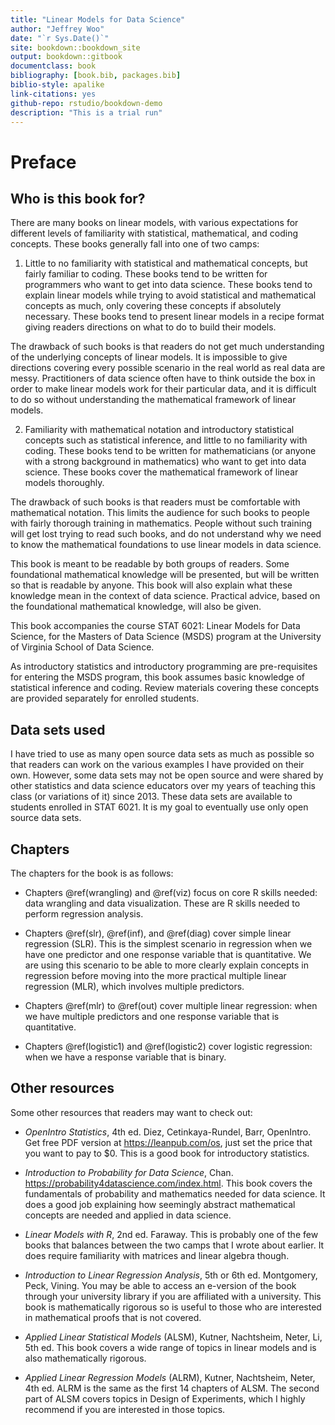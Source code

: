 ```yaml
--- 
title: "Linear Models for Data Science"
author: "Jeffrey Woo"
date: "`r Sys.Date()`"
site: bookdown::bookdown_site
output: bookdown::gitbook
documentclass: book
bibliography: [book.bib, packages.bib]
biblio-style: apalike
link-citations: yes
github-repo: rstudio/bookdown-demo
description: "This is a trial run"
---
```


# Preface {-}

## Who is this book for? {-}

There are many books on linear models, with various expectations for different levels of familiarity with statistical, mathematical, and coding concepts. These books generally fall into one of two camps:

1. Little to no familiarity with statistical and mathematical concepts, but fairly familiar to coding. These books tend to be written for programmers who want to get into data science. These books tend to explain linear models while trying to avoid statistical and mathematical concepts as much, only covering these concepts if absolutely necessary. These books tend to present linear models in a recipe format giving readers directions on what to do to build their models. 

The drawback of such books is that readers do not get much understanding of the underlying concepts of linear models. It is impossible to give directions covering every possible scenario in the real world as real data are messy. Practitioners of data science often have to think outside the box in order to make linear models work for their particular data, and it is difficult to do so without understanding the mathematical framework of linear models. 

2. Familiarity with mathematical notation and introductory statistical concepts such as statistical inference, and little to no familiarity with coding. These books tend to be written for mathematicians (or anyone with a strong background in mathematics) who want to get into data science. These books cover the mathematical framework of linear models thoroughly.

The drawback of such books is that readers must be comfortable with mathematical notation. This limits the audience for such books to people with fairly thorough training in mathematics. People without such training will get lost trying to read such books, and do not understand why we need to know the mathematical foundations to use linear models in data science. 

This book is meant to be readable by both groups of readers. Some foundational mathematical knowledge will be presented, but will be written so that is readable by anyone. This book will also explain what these knowledge mean in the context of data science. Practical advice, based on the foundational mathematical knowledge, will also be given.

This book accompanies the course STAT 6021: Linear Models for Data Science, for the Masters of Data Science (MSDS) program at the University of Virginia School of Data Science. 

As introductory statistics and introductory programming are pre-requisites for entering the MSDS program, this book assumes basic knowledge of statistical inference and coding. Review materials covering these concepts are provided separately for enrolled students. 

## Data sets used {-}

I have tried to use as many open source data sets as much as possible so that readers can work on the various examples I have provided on their own. However, some data sets may not be open source and were shared by other statistics and data science educators over my years of teaching this class (or variations of it) since 2013. These data sets are available to students enrolled in STAT 6021. It is my goal to eventually use only open source data sets.

## Chapters {-}

The chapters for the book is as follows:

- Chapters \@ref(wrangling) and \@ref(viz) focus on core R skills needed: data wrangling and data visualization. These are R skills needed to perform regression analysis.

- Chapters \@ref(slr), \@ref(inf), and \@ref(diag) cover simple linear regression (SLR). This is the simplest scenario in regression when we have one predictor and one response variable that is quantitative. We are using this scenario to be able to more clearly explain concepts in regression before moving into the more practical multiple linear regression (MLR), which involves multiple predictors.

- Chapters \@ref(mlr) to \@ref(out) cover multiple linear regression: when we have multiple predictors and one response variable that is quantitative. 

- Chapters \@ref(logistic1) and \@ref(logistic2) cover logistic regression: when we have a response variable that is binary. 

## Other resources {-}

Some other resources that readers may want to check out:

- *OpenIntro Statistics*, 4th ed. Diez, Cetinkaya-Rundel, Barr, OpenIntro. Get free PDF version at <https://leanpub.com/os>, just set the price that you want to pay to $0. This is a good book for introductory statistics. 

- *Introduction to Probability for Data Science*, Chan. <https://probability4datascience.com/index.html>. This book covers the fundamentals of probability and mathematics needed for data science. It does a good job explaining how seemingly abstract mathematical concepts are needed and applied in data science. 

- *Linear Models with R*, 2nd ed. Faraway. This is probably one of the few books that balances between the two camps that I wrote about earlier. It does require familiarity with matrices and linear algebra though. 

- *Introduction to Linear Regression Analysis*, 5th or 6th ed. Montgomery, Peck, Vining. You may be able to access an e-version of the book through your university library if you are affiliated with a university. This book is mathematically rigorous so is useful to those who are interested in mathematical proofs that is not covered.

- *Applied Linear Statistical Models* (ALSM), Kutner, Nachtsheim, Neter, Li, 5th ed. This book covers a wide range of topics in linear models and is also mathematically rigorous. 

- *Applied Linear Regression Models* (ALRM), Kutner, Nachtsheim, Neter, 4th ed.  ALRM is the same as the first 14 chapters of ALSM. The second part of ALSM covers topics in Design of Experiments, which I highly recommend if you are interested in those topics. 
